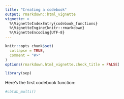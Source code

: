 ```yaml
---
title: "Creating a codebook"
output: rmarkdown::html_vignette
vignette: >
  %\VignetteIndexEntry{codebook_functions}
  %\VignetteEngine{knitr::rmarkdown}
  %\VignetteEncoding{UTF-8}
---
```


```r
knitr::opts_chunk$set(
  collapse = TRUE,
  comment = "#>"
)
options(rmarkdown.html_vignette.check_title = FALSE)
```

```r
library(sep)
```

Here's the first codebook function:

```r
#cbtab_multi()
```


